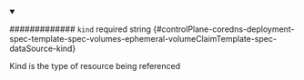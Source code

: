 
<details className="config-field" data-expandable="false" open>
<summary>

############# `kind` <span className="config-field-required" data-required="false">required</span> <span className="config-field-type">string</span> <span className="config-field-default"></span> <span className="config-field-enum"></span> {#controlPlane-coredns-deployment-spec-template-spec-volumes-ephemeral-volumeClaimTemplate-spec-dataSource-kind}

Kind is the type of resource being referenced

</summary>



</details>
